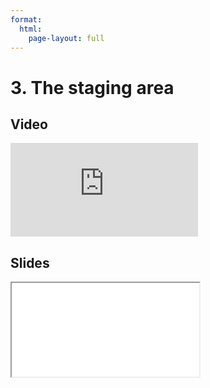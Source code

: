```yaml
---
format:
  html:
    page-layout: full
---
```


# 3. The staging area

::: {.panel-tabset .nav-pills}

## Video

<iframe
    class="video"
    src="https://www.youtube.com/embed/OkqmjCOBkmI?start=879&end=1258&rel=0" 
    title="Module 3 Video - The staging area"
    frameborder="0"
    allow="accelerometer; autoplay; clipboard-write; encrypted-media; gyroscope; picture-in-picture"
    allowfullscreen
></iframe>

## Slides

<iframe
    class="slide-deck"
    src="slides/module3_05.html"
></iframe>

:::
